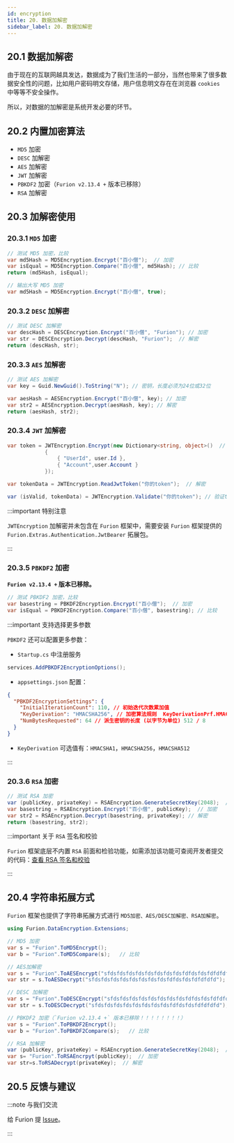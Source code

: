 ```yaml
---
id: encryption
title: 20. 数据加解密
sidebar_label: 20. 数据加解密
---
```


## 20.1 数据加解密

由于现在的互联网越具发达，数据成为了我们生活的一部分，当然也带来了很多数据安全性的问题，比如用户密码明文存储，用户信息明文存在在浏览器 `cookies` 中等等不安全操作。

所以，对数据的加解密是系统开发必要的环节。

## 20.2 内置加密算法

- `MD5` 加密
- `DESC` 加解密
- `AES` 加解密
- `JWT` 加解密
- `PBKDF2` 加密（`Furion v2.13.4 +` 版本已移除）
- `RSA` 加解密

## 20.3 加解密使用

### 20.3.1 `MD5` 加密

```cs
// 测试 MD5 加密，比较
var md5Hash = MD5Encryption.Encrypt("百小僧");  // 加密
var isEqual = MD5Encryption.Compare("百小僧", md5Hash); // 比较
return (md5Hash, isEqual);

// 输出大写 MD5 加密
var md5Hash = MD5Encryption.Encrypt("百小僧", true);
```

### 20.3.2 `DESC` 加解密

```cs
// 测试 DESC 加解密
var descHash = DESCEncryption.Encrypt("百小僧", "Furion"); // 加密
var str = DESCEncryption.Decrypt(descHash, "Furion");  // 解密
return (descHash, str);
```

### 20.3.3 `AES` 加解密

```cs
// 测试 AES 加解密
var key = Guid.NewGuid().ToString("N"); // 密钥，长度必须为24位或32位

var aesHash = AESEncryption.Encrypt("百小僧", key); // 加密
var str2 = AESEncryption.Decrypt(aesHash, key); // 解密
return (aesHash, str2);
```

### 20.3.4 `JWT` 加解密

```cs
var token = JWTEncryption.Encrypt(new Dictionary<string, object>()  // 加密
            {
                { "UserId", user.Id },
                { "Account",user.Account }
            });

var tokenData = JWTEncryption.ReadJwtToken("你的token");  // 解密

var (isValid, tokenData) = JWTEncryption.Validate("你的token"); // 验证token有效期
```

:::important 特别注意

`JWTEncryption` 加解密并未包含在 `Furion` 框架中，需要安装 `Furion` 框架提供的 `Furion.Extras.Authentication.JwtBearer` 拓展包。

:::

### 20.3.5 `PBKDF2` 加密

**`Furion v2.13.4 +` 版本已移除。**

```cs
// 测试 PBKDF2 加密，比较
var basestring = PBKDF2Encryption.Encrypt("百小僧");  // 加密
var isEqual = PBKDF2Encryption.Compare("百小僧", basestring); // 比较
```

:::important 支持选择更多参数

`PBKDF2` 还可以配置更多参数：

- `Startup.cs` 中注册服务

```cs
services.AddPBKDF2EncryptionOptions();
```

- `appsettings.json` 配置：

```json
{
  "PBKDF2EncryptionSettings": {
    "InitialIterationCount": 110, // 初始迭代次数累加值
    "KeyDerivation": "HMACSHA256", // 加密算法规则  KeyDerivationPrf.HMACSHA256
    "NumBytesRequested": 64 // 派生密钥的长度 (以字节为单位) 512 / 8
  }
}
```

- `KeyDerivation` 可选值有：`HMACSHA1`，`HMACSHA256`，`HMACSHA512`

:::

### 20.3.6 `RSA` 加密

```cs
// 测试 RSA 加密
var (publicKey, privateKey) = RSAEncryption.GenerateSecretKey(2048);  //生成 RSA 秘钥 秘钥大小必须为 2048 到 16384，并且是 8 的倍数
var basestring = RSAEncryption.Encrypt("百小僧", publicKey);  // 加密
var str2 = RSAEncryption.Decrypt(basestring, privateKey); // 解密
return (basestring, str2);
```

:::important 关于 `RSA` 签名和校验

`Furion` 框架底层不内置 `RSA` 前面和检验功能，如需添加该功能可查阅开发者提交的代码：[查看 RSA 签名和校验](https://gitee.com/dotnetchina/Furion/pulls/349)

:::

## 20.4 字符串拓展方式

`Furion` 框架也提供了字符串拓展方式进行 `MD5加密、AES/DESC加解密、RSA加解密`。

```cs
using Furion.DataEncryption.Extensions;

// MD5 加密
var s = "Furion".ToMD5Encrypt();
var b = "Furion".ToMD5Compare(s);   // 比较

// AES加解密
var s = "Furion".ToAESEncrypt("sfdsfdsfdsfdsfdsfdsfdsfdsfdfdsfdsfdfdfdfd");
var str = s.ToAESDecrypt("sfdsfdsfdsfdsfdsfdsfdsfdsfdfdsfdsfdfdfdfd");

// DESC 加解密
var s = "Furion".ToDESCEncrypt("sfdsfdsfdsfdsfdsfdsfdsfdsfdfdsfdsfdfdfdfd");
var str = s.ToDESCDecrypt("sfdsfdsfdsfdsfdsfdsfdsfdsfdfdsfdsfdfdfdfd");

// PBKDF2 加密（`Furion v2.13.4 +` 版本已移除！！！！！！！！）
var s = "Furion".ToPBKDF2Encrypt();
var b = "Furion".ToPBKDF2Compare(s);   // 比较

// RSA 加解密
var (publicKey, privateKey) = RSAEncryption.GenerateSecretKey(2048);  //生成 RSA 秘钥 秘钥大小必须为 2048 到 16384，并且是 8 的倍数
var s= "Furion".ToRSAEncrpyt(publicKey);  // 加密
var str=s.ToRSADecrypt(privateKey);  // 解密
```

## 20.5 反馈与建议

:::note 与我们交流

给 Furion 提 [Issue](https://gitee.com/dotnetchina/Furion/issues/new?issue)。

:::
